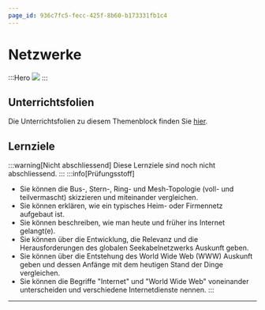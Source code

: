 ```yaml
---
page_id: 936c7fc5-fecc-425f-8b60-b173331fb1c4
---
```


# Netzwerke
:::Hero
  ![](./img/www-around-wikipedia.png)
:::

## Unterrichtsfolien
Die Unterrichtsfolien zu diesem Themenblock finden Sie [hier](https://erzbe-my.sharepoint.com/:f:/g/personal/silas_berger_gbsl_ch/EjAldYfS4sBOpYrvJDosqiMByMNQYZjwdf24I761-PtOOA?e=bV4njC).

## Lernziele
:::warning[Nicht abschliessend]
Diese Lernziele sind noch nicht abschliessend.
:::
:::info[Prüfungsstoff]
- Sie können die Bus-, Stern-, Ring- und Mesh-Topologie (voll- und teilvermascht) skizzieren und miteinander vergleichen.
- Sie können erklären, wie ein typisches Heim- oder Firmennetz aufgebaut ist.
- Sie können beschreiben, wie man heute und früher ins Internet gelangt(e).
- Sie können über die Entwicklung, die Relevanz und die Herausforderungen des globalen Seekabelnetzwerks Auskunft geben.
- Sie können über die Entstehung des World Wide Web (WWW) Auskunft geben und dessen Anfänge mit dem heutigen Stand der Dinge vergleichen.
- Sie können die Begriffe "Internet" und "World Wide Web" voneinander unterscheiden und verschiedene Internetdienste nennen.
:::

---
